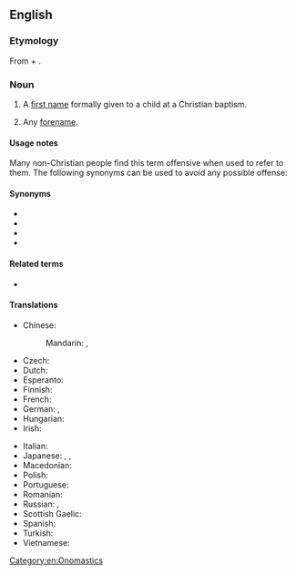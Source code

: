 ==English==

===Etymology===
From {{m|en|Christian}} + {{m|en|name}}.

===Noun===
{{en-noun}}

# A [[first name]] formally given to a child at a Christian baptism.
# {{lb|en|by extension}} Any [[forename]].

====Usage notes====
Many non-Christian people find this term offensive when used to refer to them. The following synonyms can be used to avoid any possible offense:

====Synonyms====
* {{l|en|first name}}
* {{l|en|forename}}
* {{l|en|given name}}
* {{l|en|front name}}

====Related terms====
* {{l|en|Sunday name}}

====Translations====
<!-- The translations below are for the Christian sense only. For translations in the sense of "forename", see [[forename]]. This will help maintain consistency and reduce redundancy. -->

{{trans-top|first name at Christian baptism}}
* Chinese:
*: Mandarin: {{t|cmn|教名|tr=jiàomíng|sc=Hani}} {{qualifier|religious name}}, {{t+|cmn|名字|tr=míngzi|sc=Hani}}
* Czech: {{t+|cs|křestní jméno|n}}
* Dutch: {{t+|nl|doopnaam|m}}
* Esperanto: {{t|eo|baptonomo}}
* Finnish: {{t+|fi|ristimänimi}}
* French: {{t+|fr|nom de baptême|m}}
* German: {{t+|de|Taufname|m}}, {{t+|de|Vorname|m}}
* Hungarian: {{t+|hu|keresztnév}}
* Irish: {{t|ga|ainm baiste|m}}
{{trans-mid}}
* Italian: {{t|it|nome di battesimo|m}}
* Japanese: {{t|ja|クリスチャンネーム|tr=Kurisuchan nēmu|sc=Jpan}}, {{t|ja|洗礼名|tr=せんれいめい, senreimei|sc=Jpan}}, {{t+|ja|名前|tr=なまえ, namae|sc=Jpan}}
* Macedonian: {{t|mk|ќрсно и́ме|n|sc=Cyrl}}
* Polish: {{t|pl|imię chrzcielne|n}}
* Portuguese: {{t|pt|nome de batismo|f}}
* Romanian: {{t+|ro|nume de botez}}
* Russian: {{t|ru|[[и́мя]], [[данный|да́нное]] [[при]] [[крещение|креще́нии]]|n}}, {{t+|ru|и́мя|n}}
* Scottish Gaelic: {{t|gd|ainm-baistidh|m}}
* Spanish: {{t+|es|nombre de pila|m}}
* Turkish: {{t|tr|vaftiz adı}}
* Vietnamese: {{t+|vi|tên thánh}}
{{trans-bottom}}

{{trans-see|any forename|forename}}

[[Category:en:Onomastics]]